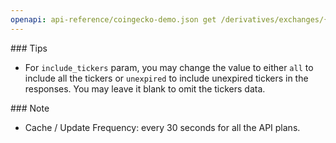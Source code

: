 ```yaml
---
openapi: api-reference/coingecko-demo.json get /derivatives/exchanges/{id}
---
```


<Tip>
  ### Tips

  - For `include_tickers` param, you may change the value to either `all` to include all the tickers or `unexpired` to include unexpired tickers in the responses. You may leave it blank to omit the tickers data.
</Tip>

<Note>
  ### Note

  - Cache / Update Frequency: every 30 seconds for all the API plans.
</Note>